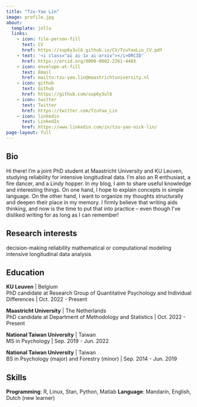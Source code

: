 ```yaml
---
title: "Tzu-Yao Lin"
image: profile.jpg
about:
  template: jolla
  links:
    - icon: file-person-fill
      text: CV
      href: https://xup6y3ul6.github.io/CV/TzuYaoLin_CV.pdf
    - text: '<i class="ai ai-1x ai-arxiv"></i>ORCID'
      href: https://orcid.org/0000-0002-2261-448X 
    - icon: envelope-at-fill
      text: Email
      href: mailto:tzu-yao.lin@maastrichtuniversity.nl
    - icon: github
      text: Github
      href: https://github.com/xup6y3ul6
    - icon: twitter
      text: Twitter
      href: https://twitter.com/TzuYao_Lin
    - icon: linkedin
      text: LinkedIn
      href: https://www.linkedin.com/in/tzu-yao-nick-lin/
page-layout: full
---
```


## Bio

Hi there! I'm a joint PhD student at Maastricht University and KU Leuven, studying reliability for intensive longitudinal data. I'm also an R enthusiast, a fire dancer, and a Lindy hopper. In my blog, I aim to share useful knowledge and interesting things. On one hand, I hope to explain concepts in simple language. On the other hand, I want to organize my thoughts structurally and deepen their place in my memory. I firmly believe that writing aids thinking, and now is the time to put that into practice – even though I've disliked writing for as long as I can remember!

## Research interests

decision-making
reliability
mathematical or computational modeling
intensive longitudinal data analysis

## Education

**KU Leuven** \| Belgium\
PhD candidate at Research Group of Quantitative Psychology and Individual Differences \| Oct. 2022 - Present

**Maastricht University** \| The Netherlands\
PhD candidate at Department of Methodology and Statistics \| Oct. 2022 - Present

**National Taiwan University** \| Taiwan\
MS in Psychology \| Sep. 2019 - Jun. 2022

**National Taiwan University** \| Taiwan\
BS in Psychology (major) and Forestry (minor) \| Sep. 2014 - Jun. 2019

## Skills

**Programming**: R, Linux, Stan, Python, Matlab
**Language**: Mandarin, English, Dutch (new learner)